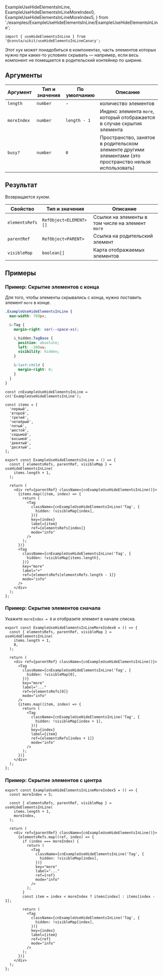   ExampleUseHideElementsInLine,
  ExampleUseHideElementsInLineMoreIndex0,
  ExampleUseHideElementsInLineMoreIndex5,
} from './examples/ExampleUseHideElementsInLine/ExampleUseHideElementsInLine';

```tsx
import { useHideElementsInLine } from '@consta/uikit/useHideElementsInLineCanary';
```

Этот хук может понадобиться в компонентах, часть элементов которых нужно при каких-то условиях скрывать — например, если весь компонент не помещается в родительский контейнер по ширине.

## Аргументы

| Аргумент    | Тип и значения | По умолчанию | Описание                                                                                                |
| ----------- | -------------- | ------------ | ------------------------------------------------------------------------------------------------------- |
| `length`    | `number`       | -            | количество элементов                                                                                    |
| `moreIndex` | `number`       | `length - 1` | Индекс элемента `more`, который отображается в случае скрытия элемента                                  |
| `busy?`     | `number`       | `0`          | Пространство, занятое в родительском элементе другими элементами (это пространство нельзя использовать) |

## Результат

Возвращается хуком.

| Свойство       | Тип и значения         | Описание                                         |
| -------------- | ---------------------- | ------------------------------------------------ |
| `elementsRefs` | `RefObject<ELEMENT>[]` | Ссылки на элементы в том числе на элемент `more` |
| `parentRef`    | `RefObject<PARENT>`    | Ссылка на родительский элемент                   |
| `visibleMap`   | `boolean[]`            | Карта отображаемых элементов                     |

## Примеры

### Пример: Скрытие элементов с конца

Для того, чтобы элементы скрывались с конца, нужно поставить элемент `more` в конце.

```css
.ExampleUseHideElementsInLine {
  max-width: 700px;

  &-Tag {
    margin-right: var(--space-xs);

    &_hidden.TagBase {
      position: absolute;
      left: -300vw;
      visibility: hidden;
    }

    &:last-child {
      margin-right: 0;
    }
  }
}
```

```tsx
const cnExampleUseHideElementsInLine = cn('ExampleUseHideElementsInLine');

const items = [
  'первый',
  'второй',
  'третий',
  'четвёрый',
  'пятый',
  'шестой',
  'седьмой',
  'восьмой',
  'девятый',
  'десятый',
];

export const ExampleUseHideElementsInLine = () => {
  const { elementsRefs, parentRef, visibleMap } = useHideElementsInLine(
    items.length + 1,
  );

  return (
    <div ref={parentRef} className={cnExampleUseHideElementsInLine()}>
      {items.map((item, index) => {
        return (
          <Tag
            className={cnExampleUseHideElementsInLine('Tag', {
              hidden: !visibleMap[index],
            })}
            key={index}
            label={item}
            ref={elementsRefs[index]}
            mode="info"
          />
        );
      })}
      <Tag
        className={cnExampleUseHideElementsInLine('Tag', {
          hidden: !visibleMap[items.length],
        })}
        key="more"
        label="+"
        ref={elementsRefs[elementsRefs.length - 1]}
        mode="info"
      />
    </div>
  );
};
```

<ExampleUseHideElementsInLine />

### Пример: Скрытие элементов сначала

Укажите `moreIndex = 0` и отобразите элемент в начале списка.

```tsx
export const ExampleUseHideElementsInLineMoreIndex0 = () => {
  const { elementsRefs, parentRef, visibleMap } = useHideElementsInLine(
    items.length + 1,
    0,
  );

  return (
    <div ref={parentRef} className={cnExampleUseHideElementsInLine()}>
      <Tag
        className={cnExampleUseHideElementsInLine('Tag', {
          hidden: !visibleMap[0],
        })}
        key="more"
        label="..."
        ref={elementsRefs[0]}
        mode="info"
      />
      {items.map((item, index) => {
        return (
          <Tag
            className={cnExampleUseHideElementsInLine('Tag', {
              hidden: !visibleMap[index + 1],
            })}
            key={index}
            label={item}
            ref={elementsRefs[index + 1]}
            mode="info"
          />
        );
      })}
    </div>
  );
};
```

<ExampleUseHideElementsInLineMoreIndex0 />

### Пример: Скрытие элементов c центра

```tsx
export const ExampleUseHideElementsInLineMoreIndex5 = () => {
  const moreIndex = 5;

  const { elementsRefs, parentRef, visibleMap } = useHideElementsInLine(
    items.length + 1,
    moreIndex,
  );

  return (
    <div ref={parentRef} className={cnExampleUseHideElementsInLine()}>
      {elementsRefs.map((ref, index) => {
        if (index === moreIndex) {
          return (
            <Tag
              className={cnExampleUseHideElementsInLine('Tag', {
                hidden: !visibleMap[index],
              })}
              key="more"
              label="..."
              ref={ref}
              mode="info"
            />
          );
        }
        const item = index < moreIndex ? items[index] : items[index - 1];

        return (
          <Tag
            className={cnExampleUseHideElementsInLine('Tag', {
              hidden: !visibleMap[index],
            })}
            key={index}
            label={item}
            ref={ref}
            mode="info"
          />
        );
      })}
    </div>
  );
};
```

<ExampleUseHideElementsInLineMoreIndex5 />
